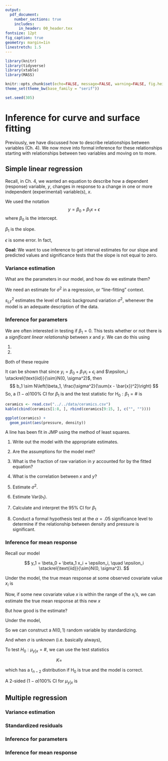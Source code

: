 ```yaml
---
output: 
  pdf_document:
    number_sections: true
    includes:
      in_header: 00_header.tex
fontsize: 12pt
fig_caption: true
geometry: margin=1in
linestretch: 1.5
---
```


```r
library(knitr)
library(tidyverse)
library(xtable)
library(MASS)

knitr::opts_chunk$set(echo=FALSE, message=FALSE, warning=FALSE, fig.height = 2)
theme_set(theme_bw(base_family = "serif"))

set.seed(305)
```

\setcounter{section}{8}

# Inference for curve and surface fitting

Previously, we have discussed how to describe relationships between variables (Ch. 4). We now move into formal inference for these relationships starting with relationships between two variables and moving on to more.

## Simple linear regression

Recall, in Ch. 4, we wanted an equation to describe how a dependent (response) variable, $y$, changes in response to a change in one or more independent (experimental) variable(s), $x$.

We used the notation 
$$
y = \beta_0 + \beta_1 x + \epsilon
$$ 
where $\beta_0$ is the intercept. 

\vspace{.5in}

$\beta_1$ is the slope.

\vspace{.5in}

$\epsilon$ is some error. In fact, 

\vfill

**Goal:** We want to use inference to get interval estimates for our slope and predicted values and significance tests that the slope is not equal to zero.

\newpage


### Variance estimation

What are the parameters in our model, and how do we estimate them?

\vspace{2in}

We need an estimate for $\sigma^2$ in a regression, or "line-fitting" context.

\vspace{.2in}

\begin{df}
For a set of data pairs $(x_1, y_1), \dots, (x_n, y_n)$ where least squares fitting of a line produces fitted values $\hat{y}_i = b_0 + b_1x_i$ and residuals $e_i = y_i - \hat{y}_i$,
$$
s_{LF}^2 = \frac{1}{n-2} \sum\limits_{i = 1}^n(y_i - \hat{y}_i)^2 = \frac{1}{n-2} \sum\limits_{i = 1}^ne_i^2
$$
is the \emph{line-fitting sample variance}. Associated with it are $\nu = n-2$ degrees of freedom and an estimated standard deviation of response $s_{LF} = \sqrt{s_{LF}^2}$.
\end{df}

\vfill

$s_{LF}^2$ estimates the level of basic background variation $\sigma^2$, whenever the model is an adequate description of the data.

\newpage

### Inference for parameters

We are often interested in testing if $\beta_1 = 0$. This tests whether or not there is a *significant linear relationship* between $x$ and $y$. We can do this using

1.
\vspace{.3in}
2.

Both of these require

\vspace{.5in}

It can be shown that since $y_i = \beta_0 + \beta_1 x_i + \epsilon_i$ and $\epsilon_i \stackrel{\text{iid}}{\sim}N(0, \sigma^2)$, then
$$
b_1 \sim N\left(\beta_1, \frac{\sigma^2}{\sum(x - \bar{x})^2}\right)
$$
So, a $(1-\alpha)100$% CI for $\beta_1$ is
\vfill
and the test statistic for $\text{H}_0: \beta_1 = \#$ is
\vfill
\newpage

\begin{ex}[Ceramic powder pressing]
A mixture of $\text{Al}_2\text{O}_3$, polyvinyl alcohol, and water was prepared, dried overnight, crushed, and sieved to obtain 100 mesh size grains. These were pressed into cylinders at pressures from 2,000 psi to 10,000 psi, and cylinder densities were calculated. Consider a pressure/density study of $n = 15$ data pairs representing
\begin{align*}
x &= \text{ the pressure setting used (psi)} \\
y &=  \text{ the density obtained (g/cc)}
\end{align*}
in the dry pressing of a ceramic compound into cylinders.
\end{ex}

```r
ceramics <- read.csv("../../data/ceramics.csv")
kable(cbind(ceramics[1:8, ], rbind(ceramics[9:15, ], c("", ""))))

ggplot(ceramics) +
  geom_point(aes(pressure, density))

```
\vfill

A line has been fit in JMP using the method of least squares.

\newpage

\begin{figure}[H]
\includegraphics[height=6in]{images/ceramics_regression.png} 
\includegraphics[width=3in]{images/ceramics_qqplot.png} \\
\includegraphics{images/ceramics_residuals.png}
\caption{Least squares regression of density on pressure of ceramic cylinders.}
\end{figure}

\newpage

1. Write out the model with the appropriate estimates.

\vfill

2. Are the assumptions for the model met?

\vfill

3. What is the fraction of raw variation in $y$ accounted for by the fitted equation?

\vfill

4. What is the correlation between $x$ and $y$?

\vfill

5. Estimate $\sigma^2$.
\vfill

6. Estimate $\text{Var}(b_1)$.

\vfill

\newpage

7. Calculate and interpret the 95% CI for $\beta_1$

\vfill

8. Conduct a formal hypothesis test at the $\alpha= .05$ significance level to determine if the relationship between density and pressure is significant.

\vspace{5in}

\newpage

### Inference for mean response

Recall our model

$$
y_1 = \beta_0 + \beta_1 x_i + \epsilon_i, \quad \epsilon_i \stackrel{\text{iid}}{\sim}N(0, \sigma^2).
$$

Under the model, the true mean response at some observed covariate value $x_i$ is

\vspace{1in}

Now, if some new covariate value $x$ is within the range of the $x_i$'s, we can estimate the true mean response at this new $x$

\vspace{1in}

But how good is the estimate?

\newpage

Under the model,

\vspace{2in}

So we can construct a $N(0,1)$ random variable by standardizing.

\vspace{2in}

And when $\sigma$ is unknown (i.e. basically always),

\newpage

To test $H_0: \mu_{y|x}  = \#$, we can use the test statistics

$$K = \qquad \qquad \qquad \qquad \qquad$$

which has a $t_{n-2}$ distribution if $\text{H}_0$ is true and the model is correct.

\vspace{1in}

A 2-sided $(1-\alpha)100$% CI for $\mu_{y|x}$ is

\newpage

\begin{ex}[Ceramic powder pressing]
Return to the ceramic density problem. We will make a 2-sided 95\% confidence interval for the true mean density of ceramics at 4000 psi and interpret it.

\newpage

Now calculate and interpret a 2-sided 95\% confidence interval for the true mean density at 5000 psi.
\end{ex}

\newpage


## Multiple regression

### Variance estimation 

### Standardized residuals

### Inference for parameters

### Inference for mean response
